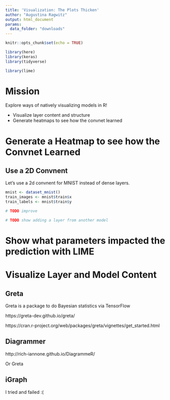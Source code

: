 ```yaml
---
title: 'Visualization: The Plots Thicken'
author: "Augustina Ragwitz"
output: html_document
params:
  data_folder: "downloads"
---
```


```r
knitr::opts_chunk$set(echo = TRUE)
```

```r

library(here)
library(keras)
library(tidyverse)

library(lime)
```

# Mission

Explore ways of natively visualizing models in R!

 * Visualize layer content and structure
 * Generate heatmaps to see how the convnet learned

# Generate a Heatmap to see how the Convnet Learned

## Use a 2D Convnent

Let's use a 2d convnent for MNIST instead of dense layers.

```r
mnist <- dataset_mnist()
train_images <- mnist$train$x
train_labels <- mnist$train$y

# TODO improve

# TODO show adding a layer from another model 
```

# Show what parameters impacted the prediction with LIME

# Visualize Layer and Model Content

## Greta
Greta is a package to do Bayesian statistics via TensorFlow

https://greta-dev.github.io/greta/

https://cran.r-project.org/web/packages/greta/vignettes/get_started.html

## Diagrammer

http://rich-iannone.github.io/DiagrammeR/

Or Greta


## iGraph

I tried and failed :(






